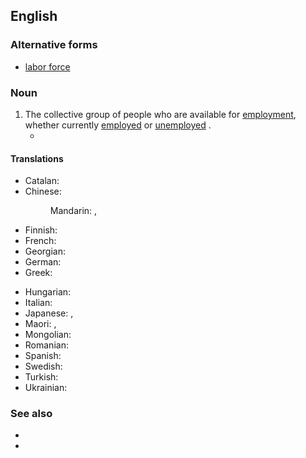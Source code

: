 ==English==
{{wikipedia|labour force}}

===Alternative forms===
* [[labor force]] {{qualifier|US}}

===Noun===
{{en-noun}} {{lb|en|British spelling}}

# The collective group of people who are available for [[employment]], whether currently [[employed]] or [[unemployed]] {{q|though sometimes only those unemployed people who are seeking work are included}}.
#* {{quote-journal|en|year=1962|month=October|title=Talking of Trains: B.R. works staff cut by a third|journal=Modern Railways|page=221|text=Of the total '''labour force''' now threatened with redundancy, of course, a proportion will be covered by natural wastage, so that the number eventually thrown out of railway work will be well below 19,000.}}

====Translations====
{{trans-top|people available for employment}}
* Catalan: {{t|ca|mà d'obra|f}}
* Chinese:
*: Mandarin: {{t+|cmn|勞動力}}, {{t+|cmn|劳动力|tr=láodònglì}}
* Finnish: {{t+|fi|työvoima}}
* French: {{t+|fr|main-d'œuvre|f}}
* Georgian: {{t|ka|სამუშაო ძალა}}
* German: {{t+|de|Arbeitskraft}}
* Greek: {{t|el|εργατικό δυναμικό|n}}
{{trans-mid}}
* Hungarian: {{t+|hu|munkaerő}}
* Italian: {{t+|it|manodopera|f}}
* Japanese: {{t|ja|労働力|tr=rōdōryoku}}, {{t|ja|マンパワー|tr=manpawā}}
* Maori: {{t|mi|hunga mahi}}, {{t|mi|taimahi}}
* Mongolian: {{t|mn|ажиллах хүч}}
* Romanian: {{t+|ro|forță de muncă|f}}
* Spanish: {{t+|es|mano de obra|f}}
* Swedish: {{t+|sv|arbetskraft|c}}
* Turkish: {{t+|tr|iş gücü}}
* Ukrainian: {{t+|uk|робо́ча си́ла|f}}
{{trans-bottom}}

===See also===
* {{l|en|workforce}}
* {{l|en|jobforce}}